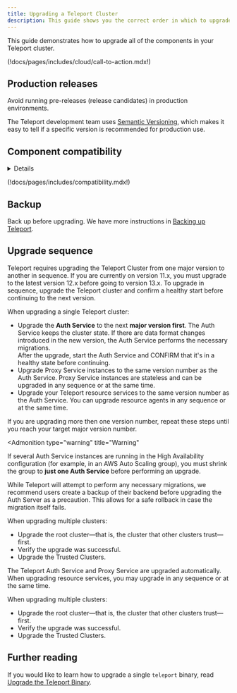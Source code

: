 ```yaml
---
title: Upgrading a Teleport Cluster
description: This guide shows you the correct order in which to upgrade Teleport components when rolling out a new Teleport release in your cluster.
---
```


This guide demonstrates how to upgrade all of the components in your Teleport cluster.

(!docs/pages/includes/cloud/call-to-action.mdx!)

## Production releases

<Notice type="warning">
  Avoid running pre-releases (release candidates) in production environments.
</Notice>

The Teleport development team uses [Semantic Versioning](https://semver.org/),
which makes it easy to tell if a specific version is recommended for production
use.

## Component compatibility

<Details
scope={["cloud"]}
scopeOnly
opened
title="Auth Service and Proxy Service versions">

In Teleport Cloud, we manage the Auth and Proxy Services for you. You can
determine the current version of these services by running the following
command, where `mytenant` is the name of your Teleport Team or Teleport 
Enterprise Cloud tenant:

```code
$ curl -s https://mytenant.teleport.sh/webapi/ping | jq '.server_version'
```

Read the following rules to ensure that your Teleport resource services (for example,
the SSH Service and Database Service) are compatible with the Teleport Auth and
Proxy Services. You should check the version of the Auth and Proxy Services
regularly to make sure that your Teleport resource services are compatible.

</Details>

(!docs/pages/includes/compatibility.mdx!)

## Backup

Back up before upgrading. We have more instructions in [Backing up Teleport](./backup-restore.mdx).

## Upgrade sequence

<Tabs>
<TabItem scope={["enterprise", "oss"]} label="Self-Hosted">

Teleport requires upgrading the Teleport Cluster from one major version to another in sequence.
If you are currently on version 11.x, you must upgrade to the latest version 12.x before
going to version 13.x. To upgrade in sequence, upgrade the Teleport cluster and confirm
a healthy start before continuing to the next version.

When upgrading a single Teleport cluster:

- Upgrade the **Auth Service** to the next **major version first**. 
   The Auth Service keeps the cluster state. If there are data format 
   changes introduced in the new version, the Auth Service performs the necessary migrations.  
   After the upgrade, start the Auth Service and CONFIRM that it's in a healthy state before
   continuing.
-  Upgrade Proxy Service instances to the same version number as the Auth Service. 
   Proxy Service instances are stateless and can be upgraded in any sequence or at the same time.
- Upgrade your Teleport resource services to the same version number as the Auth Service.
   You can upgrade resource agents in any sequence or at the same time.
   
If you are upgrading more then one version number, repeat these steps until 
you reach your target major version number.

<Admonition
  type="warning"
  title="Warning"
>
  If several Auth Service instances are running in the High Availability configuration
  (for example, in an AWS Auto Scaling group), you must shrink the group to
  **just one Auth Service** before performing an upgrade.

While Teleport will attempt to perform any necessary migrations, we recommend users create a backup of their backend before upgrading the Auth Server as a
precaution. This allows for a safe rollback in case the migration itself fails.

</Admonition>

When upgrading multiple clusters:

- Upgrade the root cluster—that is, the cluster that other clusters trust—first.
- Verify the upgrade was successful.
- Upgrade the Trusted Clusters.

</TabItem>
<TabItem scope={["cloud","team"]} label="Cloud-Hosted">

The Teleport Auth Service and Proxy Service are upgraded automatically. When
upgrading resource services, you may upgrade in any sequence or at the same
time.

When upgrading multiple clusters:

- Upgrade the root cluster—that is, the cluster that other clusters trust—first.
- Verify the upgrade was successful.
- Upgrade the Trusted Clusters.

</TabItem>
</Tabs>

## Further reading

If you would like to learn how to upgrade a single `teleport` binary, read
[Upgrade the Teleport Binary](../admin/upgrading-the-teleport-binary.mdx).
